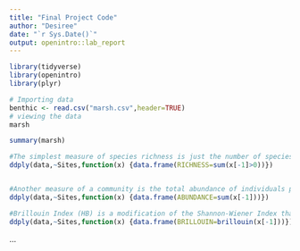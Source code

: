 ```yaml
---
title: "Final Project Code"
author: "Desiree"
date: "`r Sys.Date()`"
output: openintro::lab_report
---
```


```r
library(tidyverse)
library(openintro)
library(plyr)

# Importing data
benthic <- read.csv("marsh.csv",header=TRUE)
# viewing the data
marsh

summary(marsh)

```

```r

#The simplest measure of species richness is just the number of species recorded per site. That is, the number of species that have more than one individual recorded.
ddply(data,~Sites,function(x) {data.frame(RICHNESS=sum(x[-1]>0))})


#Another measure of a community is the total abundance of individuals present (per area).
ddply(data,~Sites,function(x) {data.frame(ABUNDANCE=sum(x[-1]))})

#Brillouin Index (HB) is a modification of the Shannon-Wiener Index that is preferred when sample randomness cannot be guaranteed.
ddply(data,~Sites,function(x) {data.frame(BRILLOUIN=brillouin(x[-1]))})
```
...


